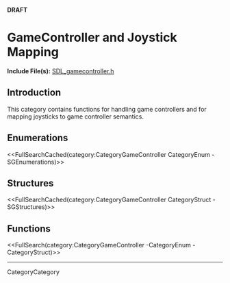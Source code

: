 <!-- #master-page:CategoryTemplate -->
<!-- #master-date:Unknown-Date -->
<!-- pragma camelcase off -->
<!-- format wiki -->
<!-- language en -->

'''DRAFT'''

= GameController and Joystick Mapping =

'''Include File(s):''' [http://hg.libsdl.org/SDL/file/default/include/SDL_gamecontroller.h SDL_gamecontroller.h]





== Introduction ==

This category contains functions for handling game controllers and for mapping joysticks to game controller semantics.


== Enumerations ==
<<FullSearchCached(category:CategoryGameController CategoryEnum -SGEnumerations)>>


== Structures ==
<<FullSearchCached(category:CategoryGameController CategoryStruct -SGStructures)>>


== Functions ==
<<FullSearch(category:CategoryGameController -CategoryEnum -CategoryStruct)>>

----
CategoryCategory
